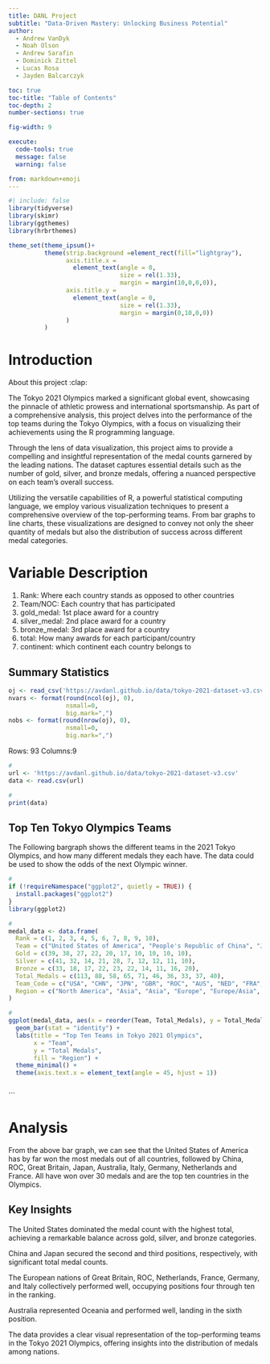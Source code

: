 ```yaml
---
title: DANL Project
subtitle: "Data-Driven Mastery: Unlocking Business Potential"
author: 
  - Andrew VanDyk
  - Noah Olson
  - Andrew Sarafin
  - Dominick Zittel
  - Lucas Rosa
  - Jayden Balcarczyk

toc: true
toc-title: "Table of Contents"
toc-depth: 2
number-sections: true

fig-width: 9

execute:
  code-tools: true
  message: false
  warning: false

from: markdown+emoji
---
```

```r
#| include: false
library(tidyverse)
library(skimr)
library(ggthemes)
library(hrbrthemes)

theme_set(theme_ipsum()+
          theme(strip.background =element_rect(fill="lightgray"),
                axis.title.x = 
                  element_text(angle = 0,
                               size = rel(1.33),
                               margin = margin(10,0,0,0)),
                axis.title.y = 
                  element_text(angle = 0,
                               size = rel(1.33),
                               margin = margin(0,10,0,0))
                )
          )
```



# Introduction

About this project :clap:

The Tokyo 2021 Olympics marked a significant global event, showcasing the pinnacle of athletic prowess and international sportsmanship. As part of a comprehensive analysis, this project delves into the performance of the top teams during the Tokyo Olympics, with a focus on visualizing their achievements using the R programming language.

Through the lens of data visualization, this project aims to provide a compelling and insightful representation of the medal counts garnered by the leading nations. The dataset captures essential details such as the number of gold, silver, and bronze medals, offering a nuanced perspective on each team's overall success.

Utilizing the versatile capabilities of R, a powerful statistical computing language, we employ various visualization techniques to present a comprehensive overview of the top-performing teams. From bar graphs to line charts, these visualizations are designed to convey not only the sheer quantity of medals but also the distribution of success across different medal categories.


# Variable Description

1. Rank: Where each country stands as opposed to other countries
2. Team/NOC: Each country that has participated
3. gold_medal: 1st place award for a country
4. silver_medal: 2nd place award for a country
5. bronze_medal: 3rd place award for a country
6. total: How many awards for each participant/country
7. continent: which continent each country belongs to


## Summary Statistics

```r
oj <- read_csv('https://avdanl.github.io/data/tokyo-2021-dataset-v3.csv')
nvars <- format(round(ncol(oj), 0), 
                nsmall=0, 
                big.mark=",") 
nobs <- format(round(nrow(oj), 0), 
                nsmall=0, 
                big.mark=",")
```

Rows: 93
Columns:9

```r
# 
url <- 'https://avdanl.github.io/data/tokyo-2021-dataset-v3.csv'
data <- read.csv(url)

# 
print(data)

```


## Top Ten Tokyo Olympics Teams
The Following bargraph shows the different teams in the 2021 Tokyo Olympics, and how 
many different medals they each have. The data could be used to show the odds of the next Olympic winner.


```r
# 
if (!requireNamespace("ggplot2", quietly = TRUE)) {
  install.packages("ggplot2")
}
library(ggplot2)

#
medal_data <- data.frame(
  Rank = c(1, 2, 3, 4, 5, 6, 7, 8, 9, 10),
  Team = c("United States of America", "People's Republic of China", "Japan", "Great Britain", "ROC", "Australia", "Netherlands", "France", "Germany", "Italy"),
  Gold = c(39, 38, 27, 22, 20, 17, 10, 10, 10, 10),
  Silver = c(41, 32, 14, 21, 28, 7, 12, 12, 11, 10),
  Bronze = c(33, 18, 17, 22, 23, 22, 14, 11, 16, 20),
  Total_Medals = c(113, 88, 58, 65, 71, 46, 36, 33, 37, 40),
  Team_Code = c("USA", "CHN", "JPN", "GBR", "ROC", "AUS", "NED", "FRA", "GER", "ITA"),
  Region = c("North America", "Asia", "Asia", "Europe", "Europe/Asia", "Australia", "Europe", "Europe", "Europe", "Europe")
)

# 
ggplot(medal_data, aes(x = reorder(Team, Total_Medals), y = Total_Medals, fill = Region)) +
  geom_bar(stat = "identity") +
  labs(title = "Top Ten Teams in Tokyo 2021 Olympics",
       x = "Team",
       y = "Total Medals",
       fill = "Region") +
  theme_minimal() +
  theme(axis.text.x = element_text(angle = 45, hjust = 1))



```



```


# Analysis

From the above bar graph, we can see that the United States of America has by far won the most medals out of all countries, followed by China, ROC, Great Britain, Japan, Australia, Italy, Germany, Netherlands and France. All have won over 30 medals and are the top ten countries in the Olympics.



## Key Insights

The United States dominated the medal count with the highest total, achieving a remarkable balance across gold, silver, and bronze categories.

China and Japan secured the second and third positions, respectively, with significant total medal counts.

The European nations of Great Britain, ROC, Netherlands, France, Germany, and Italy collectively performed well, occupying positions four through ten in the ranking.

Australia represented Oceania and performed well, landing in the sixth position.

The data provides a clear visual representation of the top-performing teams in the Tokyo 2021 Olympics, offering insights into the distribution of medals among nations.